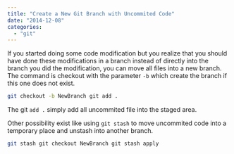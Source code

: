 ```yaml
---
title: "Create a New Git Branch with Uncommited Code"
date: "2014-12-08"
categories: 
  - "git"
---
```


If you started doing some code modification but you realize that you should have done these modifications in a branch instead of directly into the branch you did the modification, you can move all files into a new branch. The command is checkout with the parameter `-b` which create the branch if this one does not exist.

```sh 
git checkout -b NewBranch git add . 
``` 

The git `add .` simply add all uncommited file into the staged area.

Other possibility exist like using `git stash` to move uncommited code into a temporary place and unstash into another branch. 

``` sh
git stash git checkout NewBranch git stash apply 
``` 
